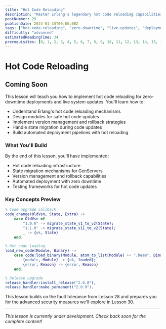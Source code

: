 ```yaml
---
title: "Hot Code Reloading"
description: "Master Erlang's legendary hot code reloading capabilities for zero-downtime deployments and live system updates without service interruption"
postNumber: 29
publishDate: 2024-01-30T00:00:00Z
tags: ["hot-code-reloading", "zero-downtime", "live-updates", "deployment"]
difficulty: "advanced"
estimatedReadingTime: 34
prerequisites: [0, 1, 2, 3, 4, 5, 6, 7, 8, 9, 10, 11, 12, 13, 14, 15, 16, 17, 18, 19, 20, 21, 22, 23, 24, 25, 26, 27, 28]
---
```


# Hot Code Reloading

## Coming Soon

This lesson will teach you how to implement hot code reloading for zero-downtime deployments and live system updates. You'll learn how to:

- Understand Erlang's hot code reloading mechanisms
- Design modules for safe hot code updates
- Implement version management and rollback strategies
- Handle state migration during code updates
- Build automated deployment pipelines with hot reloading

### What You'll Build

By the end of this lesson, you'll have implemented:
- Hot code reloading infrastructure
- State migration mechanisms for GenServers
- Version management and rollback capabilities
- Automated deployment with zero downtime
- Testing frameworks for hot code updates

### Key Concepts Preview

```erlang
% Code upgrade callback
code_change(OldVsn, State, Extra) ->
    case OldVsn of
        "1.0.0" -> migrate_state_v1_to_v2(State);
        "1.1.0" -> migrate_state_v11_to_v2(State);
        _ -> {ok, State}
    end.

% Hot code loading
load_new_code(Module, Binary) ->
    case code:load_binary(Module, atom_to_list(Module) ++ ".beam", Binary) of
        {module, Module} -> {ok, loaded};
        {error, Reason} -> {error, Reason}
    end.

% Release upgrade
release_handler:install_release("2.0.0"),
release_handler:make_permanent("2.0.0").
```

This lesson builds on the fault tolerance from Lesson 28 and prepares you for the advanced security measures we'll explore in Lesson 30.

---

_This lesson is currently under development. Check back soon for the complete content!_